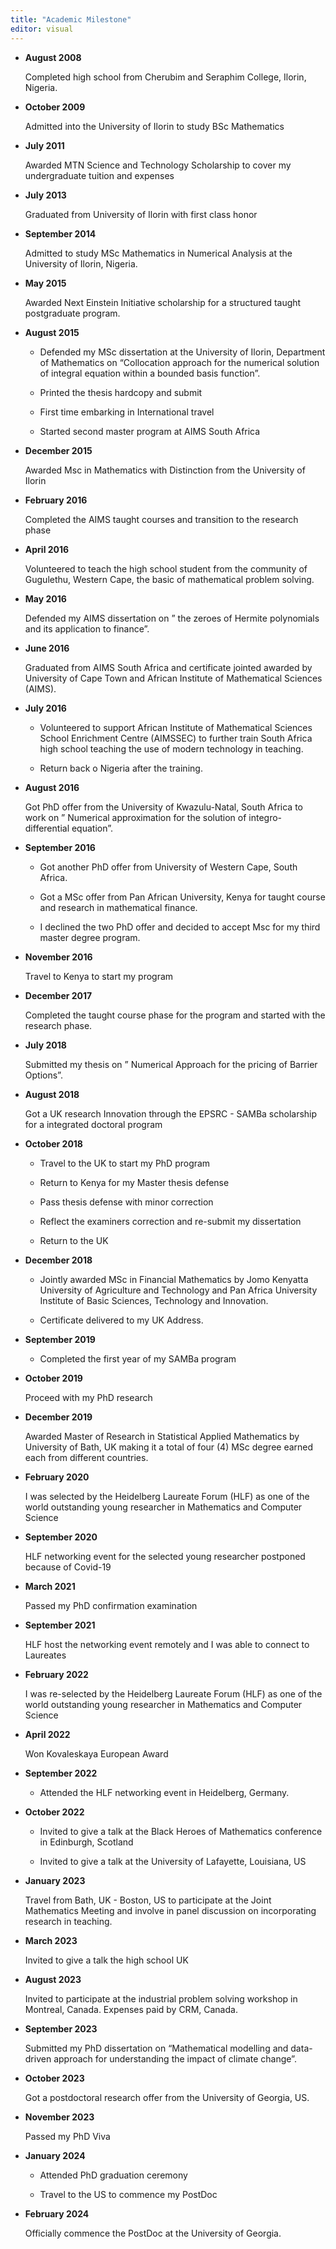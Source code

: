 ```yaml
---
title: "Academic Milestone"
editor: visual
---
```


-   **August 2008**

    Completed high school from Cherubim and Seraphim College, Ilorin, Nigeria.

-   **October 2009**

    Admitted into the University of Ilorin to study BSc Mathematics

-   **July 2011**

    Awarded MTN Science and Technology Scholarship to cover my undergraduate tuition and expenses

-   **July 2013**

    Graduated from University of Ilorin with first class honor

-   **September 2014**

    Admitted to study MSc Mathematics in Numerical Analysis at the University of Ilorin, Nigeria.

-   **May 2015**

    Awarded Next Einstein Initiative scholarship for a structured taught postgraduate program.

-   **August 2015**

    -   Defended my MSc dissertation at the University of Ilorin, Department of Mathematics on "Collocation approach for the numerical solution of integral equation within a bounded basis function".

    -   Printed the thesis hardcopy and submit

    -   First time embarking in International travel

    -   Started second master program at AIMS South Africa

-   **December 2015**

    Awarded Msc in Mathematics with Distinction from the University of Ilorin

-   **February 2016**

    Completed the AIMS taught courses and transition to the research phase

-   **April 2016**

    Volunteered to teach the high school student from the community of Gugulethu, Western Cape, the basic of mathematical problem solving.

-   **May 2016**

    Defended my AIMS dissertation on " the zeroes of Hermite polynomials and its application to finance".

-   **June 2016**

    Graduated from AIMS South Africa and certificate jointed awarded by University of Cape Town and African Institute of Mathematical Sciences (AIMS).

-   **July 2016**

    -   Volunteered to support African Institute of Mathematical Sciences School Enrichment Centre (AIMSSEC) to further train South Africa high school teaching the use of modern technology in teaching.

    -   Return back o Nigeria after the training.

-   **August 2016**

    Got PhD offer from the University of Kwazulu-Natal, South Africa to work on " Numerical approximation for the solution of integro-differential equation".

-   **September 2016**

    -   Got another PhD offer from University of Western Cape, South Africa.

    -   Got a MSc offer from Pan African University, Kenya for taught course and research in mathematical finance.

    -   I declined the two PhD offer and decided to accept Msc for my third master degree program.

-   **November 2016**

    Travel to Kenya to start my program

-   **December 2017**

    Completed the taught course phase for the program and started with the research phase.

-   **July 2018**

    Submitted my thesis on " Numerical Approach for the pricing of Barrier Options".

-   **August 2018**

    Got a UK research Innovation through the EPSRC - SAMBa scholarship for a integrated doctoral program

-   **October 2018**

    -   Travel to the UK to start my PhD program

    -   Return to Kenya for my Master thesis defense

    -   Pass thesis defense with minor correction

    -   Reflect the examiners correction and re-submit my dissertation

    -   Return to the UK

-   **December 2018**

    -   Jointly awarded MSc in Financial Mathematics by Jomo Kenyatta University of Agriculture and Technology and Pan Africa University Institute of Basic Sciences, Technology and Innovation.

    -   Certificate delivered to my UK Address.

-   **September 2019**

    -   Completed the first year of my SAMBa program

-   **October 2019**

    Proceed with my PhD research

-   **December 2019**

    Awarded Master of Research in Statistical Applied Mathematics by University of Bath, UK making it a total of four (4) MSc degree earned each from different countries.

-   **February 2020**

    I was selected by the Heidelberg Laureate Forum (HLF) as one of the world outstanding young researcher in Mathematics and Computer Science

-   **September 2020**

    HLF networking event for the selected young researcher postponed because of Covid-19

-   **March 2021**

    Passed my PhD confirmation examination

-   **September 2021**

    HLF host the networking event remotely and I was able to connect to Laureates

-   **February 2022**

    I was re-selected by the Heidelberg Laureate Forum (HLF) as one of the world outstanding young researcher in Mathematics and Computer Science

-   **April 2022**

    Won Kovaleskaya European Award

-   **September 2022**

    -   Attended the HLF networking event in Heidelberg, Germany.

-   **October 2022**

    -   Invited to give a talk at the Black Heroes of Mathematics conference in Edinburgh, Scotland

    -   Invited to give a talk at the University of Lafayette, Louisiana, US

-   **January 2023**

    Travel from Bath, UK - Boston, US to participate at the Joint Mathematics Meeting and involve in panel discussion on incorporating research in teaching.

-   **March 2023**

    Invited to give a talk the high school UK

-   **August 2023**

    Invited to participate at the industrial problem solving workshop in Montreal, Canada. Expenses paid by CRM, Canada.

-   **September 2023**

    Submitted my PhD dissertation on "Mathematical modelling and data-driven approach for understanding the impact of climate change".

-   **October 2023**

    Got a postdoctoral research offer from the University of Georgia, US.

-   **November 2023**

    Passed my PhD Viva

-   **January 2024**

    -   Attended PhD graduation ceremony

    -   Travel to the US to commence my PostDoc

-   **February 2024**

    Officially commence the PostDoc at the University of Georgia.
